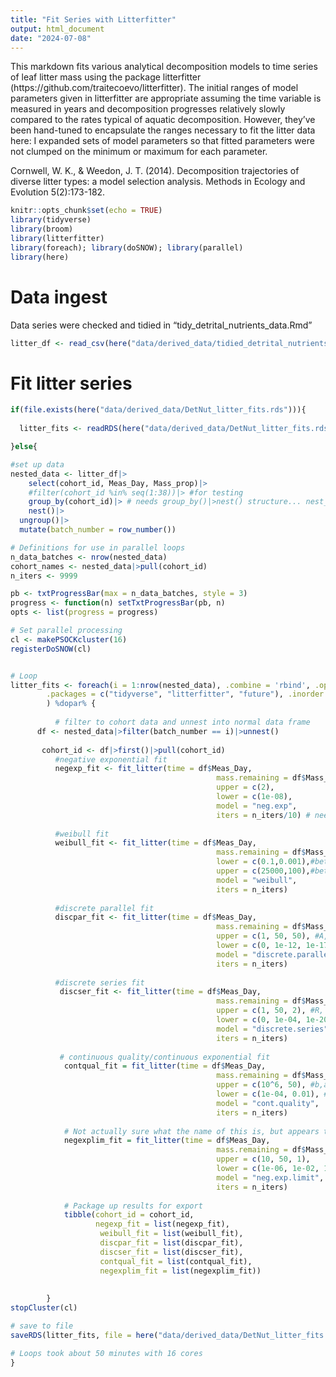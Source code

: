 ```yaml
---
title: "Fit Series with Litterfitter"
output: html_document
date: "2024-07-08"
---
```


This markdown fits various analytical decomposition models to time series of leaf litter mass using the package litterfitter (https://github.com/traitecoevo/litterfitter). The initial ranges of model parameters given in litterfitter are appropriate assuming the time variable is measured in years and decomposition progresses relatively slowly compared to the rates typical of aquatic decomposition. However, they've been hand-tuned to encapsulate the ranges necessary to fit the litter data here: I expanded sets of model parameters so that fitted parameters were not clumped on the minimum or maximum for each parameter.

Cornwell, W. K., & Weedon, J. T. (2014). Decomposition trajectories of diverse litter types: a model selection analysis. Methods in Ecology and Evolution 5(2):173-182.

```r
knitr::opts_chunk$set(echo = TRUE)
library(tidyverse)
library(broom)
library(litterfitter)
library(foreach); library(doSNOW); library(parallel)
library(here)
```

# Data ingest

Data series were checked and  tidied in "tidy_detrital_nutrients_data.Rmd"
```r

litter_df <- read_csv(here("data/derived_data/tidied_detrital_nutrients_data.csv"))
```

# Fit litter series

```r

if(file.exists(here("data/derived_data/DetNut_litter_fits.rds"))){
  
  litter_fits <- readRDS(here("data/derived_data/DetNut_litter_fits.rds"))

}else{

#set up data
nested_data <- litter_df|>
    select(cohort_id, Meas_Day, Mass_prop)|>
    #filter(cohort_id %in% seq(1:38))|> #for testing
    group_by(cohort_id)|> # needs group_by()|>nest() structure... nest_by() doesn't work!
    nest()|>
  ungroup()|>
  mutate(batch_number = row_number())

# Definitions for use in parallel loops
n_data_batches <- nrow(nested_data)
cohort_names <- nested_data|>pull(cohort_id)
n_iters <- 9999

pb <- txtProgressBar(max = n_data_batches, style = 3)
progress <- function(n) setTxtProgressBar(pb, n)
opts <- list(progress = progress)

# Set parallel processing
cl <- makePSOCKcluster(16) 
registerDoSNOW(cl)


# Loop
litter_fits <- foreach(i = 1:nrow(nested_data), .combine = 'rbind', .options.snow = opts, 
        .packages = c("tidyverse", "litterfitter", "future"), .inorder = TRUE#, .final = function(x) setNames(x, cohort_names)
        ) %dopar% {
          
          # filter to cohort data and unnest into normal data frame
      df <- nested_data|>filter(batch_number == i)|>unnest()
        
       cohort_id <- df|>first()|>pull(cohort_id)
          #negative exponential fit
          negexp_fit <- fit_litter(time = df$Meas_Day,  
                                              mass.remaining = df$Mass_prop,
                                              upper = c(2), 
                                              lower = c(1e-08),
                                              model = "neg.exp",
                                              iters = n_iters/10) # need far fewer iterations for only one parameter
          
          #weibull fit
          weibull_fit <- fit_litter(time = df$Meas_Day, 
                                              mass.remaining = df$Mass_prop,
                                              lower = c(0.1,0.001),#beta, then alpha 
                                              upper = c(25000,100),#beta, then alpha 
                                              model = "weibull",
                                              iters = n_iters)
        
          #discrete parallel fit
          discpar_fit <- fit_litter(time = df$Meas_Day, 
                                              mass.remaining = df$Mass_prop,
                                              upper = c(1, 50, 50), #A, K1, K2 
                                              lower = c(0, 1e-12, 1e-17), #A, K1, K2
                                              model = "discrete.parallel",
                                              iters = n_iters)
        
          #discrete series fit
           discser_fit <- fit_litter(time = df$Meas_Day, 
                                              mass.remaining = df$Mass_prop,
                                              upper = c(1, 50, 2), #R, K1, K2
                                              lower = c(0, 1e-04, 1e-20), #R, K1, K2
                                              model = "discrete.series",
                                              iters = n_iters)
           
           # continuous quality/continuous exponential fit
            contqual_fit = fit_litter(time = df$Meas_Day, 
                                              mass.remaining = df$Mass_prop,
                                              upper = c(10^6, 50), #b,a
                                              lower = c(1e-04, 0.01), #b,a
                                              model = "cont.quality",
                                              iters = n_iters)
            
            # Not actually sure what the name of this is, but appears to estimate a lower mass limit at which decomposition ceases
            negexplim_fit = fit_litter(time = df$Meas_Day, 
                                              mass.remaining = df$Mass_prop,
                                              upper = c(10, 50, 1),
                                              lower = c(1e-06, 1e-02, 1e-20),
                                              model = "neg.exp.limit",
                                              iters = n_iters)
          
            # Package up results for export
            tibble(cohort_id = cohort_id,
                   negexp_fit = list(negexp_fit), 
                    weibull_fit = list(weibull_fit),
                    discpar_fit = list(discpar_fit),
                    discser_fit = list(discser_fit),
                    contqual_fit = list(contqual_fit),
                    negexplim_fit = list(negexplim_fit))
            
   
        }     
stopCluster(cl)

# save to file
saveRDS(litter_fits, file = here("data/derived_data/DetNut_litter_fits.rds")) 

# Loops took about 50 minutes with 16 cores
}
```

